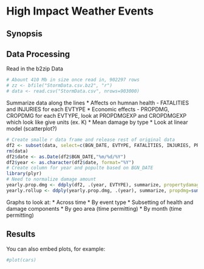 High Impact Weather Events
========================================================

## Synopsis



## Data Processing
Read in the b2zip Data
```r
# Abount 410 Mb in size once read in, 902297 rows
# zz <- bfile("StormData.csv.bz2", "r")
# data <- read.csv("StormData.csv", nrows=903000)
```

Summarize data along the lines
* Affects on humnan health - FATALITIES and INJURIES  for each EVTYPE
* Economic effects - PROPDMG, CROPDMG for each EVTYPE, look at PROPDMGEXP and CROPDMGEXP which look like give units (ex. K)
* Mean damage by type
* Look at linear model (scatterplot?)

```r
# Create smalle r data frame and release rest of original data
df2 <- subset(data, select=c(BGN_DATE, EVTYPE, FATALITIES, INJURIES, PROPDMG, PROPDMGEXP,CROPDMG,CROPDMGEXP))
rm(data)
df2$date <- as.Date(df2$BGN_DATE,"%m/%d/%Y")
df2$year <- as.character(df2$date, format="%Y")
# Create column for year and populte based on BGN_DATE
library(plyr)
# Need to normalize damage amount
yearly.prop.dmg <- ddply(df2, .(year, EVTYPE), summarize, propertydamage=sum(PROPDMG))
yearly.rollup <- ddply(yearly.prop.dmg, .(year), summarize, propdmg=sum(propertydamage))
```

Graphs to look at:
* Across time
* By event type
* Subsetting of health and damage components
* By geo area (time permitting)
* By month (time permitting)

## Results

You can also embed plots, for example:


```r
#plot(cars)
```

